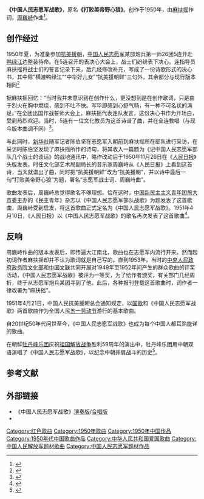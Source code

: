 '''《中国人民志愿军战歌》'''，原名'''《打败美帝野心狼》'''。创作于1950年，由[[麻扶摇|麻扶摇]]作词，[[周巍峙|周巍峙]]作曲<ref>{{Cite book|title=志愿军老兵回忆录 第4卷|last=袁永生，沈鹤翔主编|first=|publisher=成都：四川大学出版社|year=2013.07|isbn=7-5614-6907-1|location=|pages=249-250}}</ref>。

==创作经过==
1950年夏，为准备参加[[抗美援朝|抗美援朝]]，[[中国人民志愿军|中国人民志愿军]]某部炮兵第一师26团5连开赴[[鸭绿江|鸭绿江]]边整装待命。在5连召开的表决心大会上，战士们纷纷表下决心。连指导员麻扶摇将战士们的誓言记录下来，后几经修改补充，写成了一份诗歌形式的决心书，其中除“横渡鸭绿江”“中华好儿女”“抗美援朝鲜”三句外，其余部分与现行版本相同<ref>{{cite web|url=http://www.gmw.cn/01wzb/2007-08/02/content_649221.htm|title=《志愿军战歌》诞生记|publisher=光明网|author=|date=2007-08-02|accessdate=2015-03-21|archive-date=2015-09-24|archive-url=https://web.archive.org/web/20150924041105/http://www.gmw.cn/01wzb/2007-08/02/content_649221.htm|dead-url=no}}</ref>

据麻扶摇回忆：“当时我并未意识到在创作什么，更没想到是在创作歌词，只是由于烈火在胸中燃烧，感到不吐不快。写毕即感到心舒气畅，有一种不可名状的满足。”在全团出国作战誓师大会上，麻扶摇代表连队发言，这份决心书作为开场白，受到热烈欢迎。当时，5连有一位文化教员为这首诗谱了曲，并在全连教唱（与现今版本曲调不同）<ref>{{cite web|url=http://www.chinanews.com/cul/2010/11-01/2626207.shtml|title=《中国人民志愿军战歌》的诞生:先有诗后有歌|publisher=中新网|author=麻扶摇|date=2010-11-01|accessdate=2015-03-21|archive-date=2020-11-04|archive-url=https://web.archive.org/web/20201104102445/http://www.chinanews.com/cul/2010/11-01/2626207.shtml|dead-url=no}}</ref>。

与此同时，[[新华社|新华社]]随军记者陈伯坚在志愿军入朝前到麻扶摇所在部队进行采访，在采访时陈伯坚发现了麻扶摇所作的诗句，将其收入一篇题为《记中国人民志愿军部队几个战士的谈话》的战地通讯中，略作改动后于1950年11月26日在《[[人民日报|人民日报]]》头版发表。时任文化部艺术局副局长的音乐家周巍峙从《人民日报》上看到这首诗，当天就谱出了曲，同时把“抗美援朝鲜”改为“抗美援朝”，并以诗中最后一句“打败美帝野心狼”为题，署名“志愿军战士词、周巍峙曲”。

歌曲发表后，周巍峙总觉得歌名不够理想。恰在这时，[[中国新民主主义青年团|中国新民主主义青年团]][[旅大市|旅大市]]委主办的《民主青年》杂志以《中国人民志愿军部队战歌》为题发表了这首歌曲，周巍峙受到启发，将这首歌曲正式定名为《中国人民志愿军战歌》。1951年4月10日，《人民日报》以《中国人民志愿军战歌》的歌名再次发表了这首歌曲<ref>{{cite web|url=http://www.chinanews.com/cul/2011/03-09/2894334.shtml|title=《中国人民志愿军战歌》诞生前后|publisher=中新网|author=|date=2011-03-09|accessdate=2015-03-21|archive-date=2020-11-04|archive-url=https://web.archive.org/web/20201104083745/http://www.chinanews.com/cul/2011/03-09/2894334.shtml|dead-url=no}}</ref>。

==反响==
周巍峙作曲的版本发表后，即传遍大江南北，歌曲也在志愿军内流行开来。然而起初词作者麻扶摇却并不认为歌词就是自己写的。直到1953年，当时的[[中央人民政府政务院|中央人民政府政务院]][[中华人民共和国文化部|文化部]]和[[中国文联|中国文联]]共同开展对1949年至1952年间产生的群众歌曲的评奖活动，《中国人民志愿军战歌》被评为一等奖，为了给作者颁奖，有关部门几经周折，终于从志愿军炮兵某团寻到了他。此后，各种报刊登载这首歌曲时，词作者一律改署为“麻扶摇”。

1951年4月21日，中国人民抗美援朝总会通知规定，以[[义勇军进行曲|国歌]]和《中国人民志愿军战歌》两首歌曲作为全国人民[[五一劳动节|五一劳动节]]游行的基本歌曲。

自20世纪50年代问世至今，《中国人民志愿军战歌》也成为每个中国人都耳熟能详的歌曲。

在朝鲜[[牡丹峰乐团|牡丹峰乐团]]庆祝[[祖国解放战争|祖国解放战争]]胜利59周年的演出中，牡丹峰乐团用中朝双语演唱了《中国人民志愿军战歌》，以纪念中朝并肩战斗的历史<ref>{{cite web|url=http://www.tudou.com/programs/view/YXrDcY4Zh4Y|title=牡丹峰乐团战胜节公演-中国人民志愿军军歌|publisher=土豆|author=|date=|accessdate=|archive-date=2015-04-02|archive-url=https://web.archive.org/web/20150402102211/http://www.tudou.com/programs/view/YXrDcY4Zh4Y|dead-url=no}}</ref>。

==参考文献==
{{reflist}}

==外部链接==
*《中国人民志愿军战歌》[https://web.archive.org/web/20150402150528/http://www.tudou.com/programs/view/g7-PCjOvSQo/ 演奏版]/[https://web.archive.org/web/20150402162007/http://www.tudou.com/listplay/-WhV7mW7jJQ/t_ojtfKmntI.html 合唱版]
*{{cite web|url=http://www.tudou.com/programs/view/YXrDcY4Zh4Y|title=朝鲜牡丹峰中朝双语版《中国人民志愿军战歌》|publisher=土豆|author=|date=|accessdate=|archive-date=2015-04-02|archive-url=https://web.archive.org/web/20150402102211/http://www.tudou.com/programs/view/YXrDcY4Zh4Y|dead-url=no}}

[[Category:红色歌曲|Category:红色歌曲]]
[[Category:1950年歌曲|Category:1950年歌曲]]
[[Category:1950年中国作品|Category:1950年中国作品]]
[[Category:1950年代中国歌曲作品|Category:1950年代中国歌曲作品]]
[[Category:中华人民共和国爱国歌曲|Category:中华人民共和国爱国歌曲]]
[[Category:中国人民解放军题材歌曲|Category:中国人民解放军题材歌曲]]
[[Category:中国人民志愿军题材作品|Category:中国人民志愿军题材作品]]